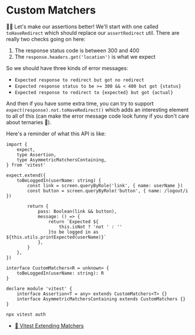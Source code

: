 # Custom Matchers

<EpicVideo url="https://www.epicweb.dev/workshops/web-application-testing/custom-assertions/custom-matchers-for-assertions" />

👨‍💼 Let's make our assertions better! We'll start with one called
`toHaveRedirect` which should replace our `assertRedirect` util. There are
really two checks going on here:

1. The response status code is between 300 and 400
2. The `response.headers.get('location')` is what we expect

So we should have three kinds of error messages:

- `Expected response to redirect but got no redirect`
- `Expected response status to be >= 300 && < 400 but got {status}`
- `Expected response to redirect to {expected} but got {actual}`

And then if you have some extra time, you can try to support
`expect(response).not.toHaveRedirect()` which adds an interesting element to all
of this (can make the error message code look funny if you don't care about
ternaries 🫢).

Here's a reminder of what this API is like:

```tsx
import {
	expect,
	type Assertion,
	type AsymmetricMatchersContaining,
} from 'vitest'

expect.extend({
	toBeLoggedIn(userName: string) {
		const link = screen.queryByRole('link', { name: userName })
		const button = screen.queryByRole('button', { name: /logout/i })

		return {
			pass: Boolean(link && button),
			message: () => {
				return `Expected ${
					this.isNot ? 'not ' : ''
				}to be logged in as ${this.utils.printExpected(userName)}`
			},
		}
	},
})

interface CustomMatchers<R = unknown> {
	toBeLoggedIn(userName: string): R
}

declare module 'vitest' {
	interface Assertion<T = any> extends CustomMatchers<T> {}
	interface AsymmetricMatchersContaining extends CustomMatchers {}
}
```

```sh nonumber
npx vitest auth
```

- [📜 Vitest Extending Matchers](https://vitest.dev/guide/extending-matchers.html)
